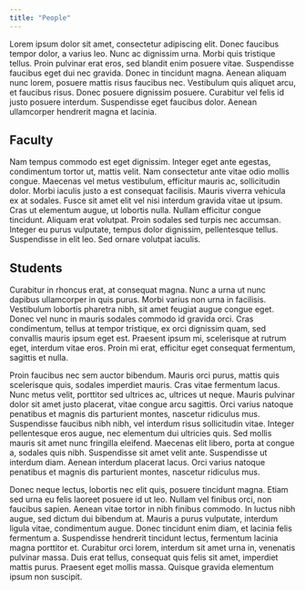 ```yaml
---
title: "People"
---
```


Lorem ipsum dolor sit amet, consectetur adipiscing elit. Donec faucibus tempor dolor, a varius leo. Nunc ac dignissim urna. Morbi quis tristique tellus. Proin pulvinar erat eros, sed blandit enim posuere vitae. Suspendisse faucibus eget dui nec gravida. Donec in tincidunt magna. Aenean aliquam nunc lorem, posuere mattis risus faucibus nec. Vestibulum quis aliquet arcu, et faucibus risus. Donec posuere dignissim posuere. Curabitur vel felis id justo posuere interdum. Suspendisse eget faucibus dolor. Aenean ullamcorper hendrerit magna et lacinia.

## Faculty
Nam tempus commodo est eget dignissim. Integer eget ante egestas, condimentum tortor ut, mattis velit. Nam consectetur ante vitae odio mollis congue. Maecenas vel metus vestibulum, efficitur mauris ac, sollicitudin dolor. Morbi iaculis justo a est consequat facilisis. Mauris viverra vehicula ex at sodales. Fusce sit amet elit vel nisi interdum gravida vitae ut ipsum. Cras ut elementum augue, ut lobortis nulla. Nullam efficitur congue tincidunt. Aliquam erat volutpat. Proin sodales sed turpis nec accumsan. Integer eu purus vulputate, tempus dolor dignissim, pellentesque tellus. Suspendisse in elit leo. Sed ornare volutpat iaculis.

## Students
Curabitur in rhoncus erat, at consequat magna. Nunc a urna ut nunc dapibus ullamcorper in quis purus. Morbi varius non urna in facilisis. Vestibulum lobortis pharetra nibh, sit amet feugiat augue congue eget. Donec vel nunc in mauris sodales commodo id gravida orci. Cras condimentum, tellus at tempor tristique, ex orci dignissim quam, sed convallis mauris ipsum eget est. Praesent ipsum mi, scelerisque at rutrum eget, interdum vitae eros. Proin mi erat, efficitur eget consequat fermentum, sagittis et nulla.

Proin faucibus nec sem auctor bibendum. Mauris orci purus, mattis quis scelerisque quis, sodales imperdiet mauris. Cras vitae fermentum lacus. Nunc metus velit, porttitor sed ultrices ac, ultrices ut neque. Mauris pulvinar dolor sit amet justo placerat, vitae congue arcu sagittis. Orci varius natoque penatibus et magnis dis parturient montes, nascetur ridiculus mus. Suspendisse faucibus nibh nibh, vel interdum risus sollicitudin vitae. Integer pellentesque eros augue, nec elementum dui ultricies quis. Sed mollis mauris sit amet nunc fringilla eleifend. Maecenas elit libero, porta at congue a, sodales quis nibh. Suspendisse sit amet velit ante. Suspendisse ut interdum diam. Aenean interdum placerat lacus. Orci varius natoque penatibus et magnis dis parturient montes, nascetur ridiculus mus.

Donec neque lectus, lobortis nec elit quis, posuere tincidunt magna. Etiam sed urna eu felis laoreet posuere id ut leo. Nullam vel finibus orci, non faucibus sapien. Aenean vitae tortor in nibh finibus commodo. In luctus nibh augue, sed dictum dui bibendum at. Mauris a purus vulputate, interdum ligula vitae, condimentum augue. Donec tincidunt enim diam, et lacinia felis fermentum a. Suspendisse hendrerit tincidunt lectus, fermentum lacinia magna porttitor et. Curabitur orci lorem, interdum sit amet urna in, venenatis pulvinar massa. Duis erat tellus, consequat quis felis sit amet, imperdiet mattis purus. Praesent eget mollis massa. Quisque gravida elementum ipsum non suscipit. 